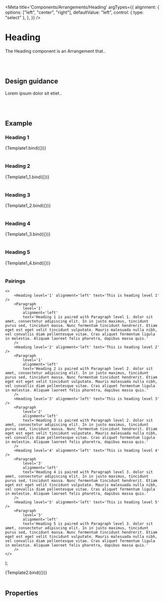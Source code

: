 

<Meta
	title='Components/Arrangements/Heading'
	argTypes={{
		alignment: {
			options: ["left", "center", "right"],
			defaultValue: "left",
			control: { type: "select" },
		},
	}}
/>

# Heading

The Heading component is an Arrangement that..

<br />
<br />

## Design guidance

Lorem ipsum dolor sit etiet..

<br />
<br />

## Example

### Heading 1


<Canvas>
	<Story
		name='Heading1'
		args={{
			level: "1",
			text: "This is heading level 1",
		}}
	>
		{Template1.bind({})}
	</Story>
</Canvas>

<br />
<br />

### Heading 2


<Canvas>
	<Story
		name='Heading2'
		args={{
			level: "2",
			text: "This is heading level 2",
		}}
	>
		{Template1_1.bind({})}
	</Story>
</Canvas>

<br />
<br />

### Heading 3


<Canvas>
	<Story
		name='Heading3'
		args={{
			level: "3",
			text: "This is heading level 3",
		}}
	>
		{Template1_2.bind({})}
	</Story>
</Canvas>

<br />
<br />

### Heading 4


<Canvas>
	<Story
		name='Heading4'
		args={{
			level: "4",
			text: "This is heading level 4",
		}}
	>
		{Template1_3.bind({})}
	</Story>
</Canvas>

<br />
<br />

### Heading 5


<Canvas>
	<Story
		name='Heading5'
		args={{
			level: "5",
			text: "This is heading level 5",
		}}
	>
		{Template1_4.bind({})}
	</Story>
</Canvas>

<br />
<br />

### Pairings

	<>
		<Heading level='1' alignment='left' text='This is heading level 1' />
		<Paragraph
			level='1'
			alignment='left'
			text='Heading 1 is paired with Paragraph level 1. dolor sit amet, consectetur adipiscing elit. In in justo maximus, tincidunt purus sed, tincidunt massa. Nunc fermentum tincidunt hendrerit. Etiam eget est eget velit tincidunt vulputate. Mauris malesuada nulla nibh, vel convallis diam pellentesque vitae. Cras aliquet fermentum ligula in molestie. Aliquam laoreet felis pharetra, dapibus massa quis.'
		/>
		<Heading level='2' alignment='left' text='This is heading level 2' />
		<Paragraph
			level='1'
			alignment='left'
			text='Heading 2 is paired with Paragraph level 2. dolor sit amet, consectetur adipiscing elit. In in justo maximus, tincidunt purus sed, tincidunt massa. Nunc fermentum tincidunt hendrerit. Etiam eget est eget velit tincidunt vulputate. Mauris malesuada nulla nibh, vel convallis diam pellentesque vitae. Cras aliquet fermentum ligula in molestie. Aliquam laoreet felis pharetra, dapibus massa quis.'
		/>
		<Heading level='3' alignment='left' text='This is heading level 3' />
		<Paragraph
			level='2'
			alignment='left'
			text='Heading 3 is paired with Paragraph level 2. dolor sit amet, consectetur adipiscing elit. In in justo maximus, tincidunt purus sed, tincidunt massa. Nunc fermentum tincidunt hendrerit. Etiam eget est eget velit tincidunt vulputate. Mauris malesuada nulla nibh, vel convallis diam pellentesque vitae. Cras aliquet fermentum ligula in molestie. Aliquam laoreet felis pharetra, dapibus massa quis.'
		/>
		<Heading level='4' alignment='left' text='This is heading level 4' />
		<Paragraph
			level='3'
			alignment='left'
			text='Heading 4 is paired with Paragraph level 3. dolor sit amet, consectetur adipiscing elit. In in justo maximus, tincidunt purus sed, tincidunt massa. Nunc fermentum tincidunt hendrerit. Etiam eget est eget velit tincidunt vulputate. Mauris malesuada nulla nibh, vel convallis diam pellentesque vitae. Cras aliquet fermentum ligula in molestie. Aliquam laoreet felis pharetra, dapibus massa quis.'
		/>
		<Heading level='5' alignment='left' text='This is heading level 5' />
		<Paragraph
			level='3'
			alignment='left'
			text='Heading 5 is paired with Paragraph level 3. dolor sit amet, consectetur adipiscing elit. In in justo maximus, tincidunt purus sed, tincidunt massa. Nunc fermentum tincidunt hendrerit. Etiam eget est eget velit tincidunt vulputate. Mauris malesuada nulla nibh, vel convallis diam pellentesque vitae. Cras aliquet fermentum ligula in molestie. Aliquam laoreet felis pharetra, dapibus massa quis.'
		/>
	</>
);

<Canvas>
	<Story name='Pairing'>{Template2.bind({})}</Story>
</Canvas>

<br />
<br />

## Properties

<Props story='Default' />

<br />
<br />
